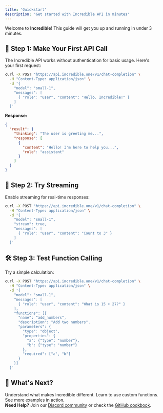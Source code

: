```yaml
---
title: 'Quickstart'
description: 'Get started with Incredible API in minutes'
---
```


Welcome to **Incredible**! This guide will get you up and running in under 3 minutes.

## 🚀 Step 1: Make Your First API Call

The Incredible API works without authentication for basic usage. Here's your first request:

```bash
curl -X POST "https://api.incredible.one/v1/chat-completion" \
  -H "Content-Type: application/json" \
  -d '{
    "model": "small-1",
    "messages": [
      { "role": "user", "content": "Hello, Incredible!" }
    ]
  }'
```

**Response:**
```json
{
  "result": {
    "thinking": "The user is greeting me...",
    "response": [
      {
        "content": "Hello! I'm here to help you...",
        "role": "assistant"
      }
    ]
  }
}
```

## 🔄 Step 2: Try Streaming

Enable streaming for real-time responses:

```bash
curl -X POST "https://api.incredible.one/v1/chat-completion" \
  -H "Content-Type: application/json" \
  -d '{
    "model": "small-1",
    "stream": true,
    "messages": [
      { "role": "user", "content": "Count to 3" }
    ]
  }'
```

## 🛠️ Step 3: Test Function Calling

Try a simple calculation:

```bash
curl -X POST "https://api.incredible.one/v1/chat-completion" \
  -H "Content-Type: application/json" \
  -d '{
    "model": "small-1",
    "messages": [
      { "role": "user", "content": "What is 15 + 27?" }
    ],
    "functions": [{
      "name": "add_numbers",
      "description": "Add two numbers",
      "parameters": {
        "type": "object",
        "properties": {
          "a": {"type": "number"},
          "b": {"type": "number"}
        },
        "required": ["a", "b"]
      }
    }]
  }'
```

## 🎯 What's Next?

<div style={{ display: 'grid', gridTemplateColumns: 'repeat(3, minmax(0, 1fr))', gap: '16px' }}>
  <Card title="Core Concepts" icon="brain" href="/guides/core-concepts">
    Understand what makes Incredible different.
  </Card>
  <Card title="Function Calling" icon="wrench" href="/guides/function-calling">
    Learn to use custom functions.
  </Card>
  <Card title="Examples" icon="file-code" href="/examples/hello-incredible">
    See more examples in action.
  </Card>
</div>

<div style={{ border: '1px solid #FF6200', borderRadius: '12px', padding: '16px', margin: '16px 0', background: 'rgba(255, 98, 0, 0.08)' }}>
  <strong>Need Help?</strong> Join our <a href="https://discord.com/invite/pNmdkxgBe2" style={{color: '#FF6200'}}>Discord community</a> or check the <a href="https://github.com/Norditech-AB/Incredible-API-Cookbook" style={{color: '#FF6200'}}>GitHub cookbook</a>.
</div>

